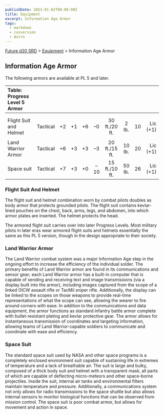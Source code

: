 ```yaml
---
publishDate: 2023-01-02T00:00:00Z
title: Equipment
excerpt: Information Age Armor
tags:
  - markdown
  - conversion
  - Astro
---
```






[Future d20 SRD](/#futureD20) > [Equipment](future-d20-srd-equipment-index) > Information Age Armor




## Information Age Armor


The following armors are available at PL 5 and later.


| Table: Progress Level 5 Armor |  |  |  |  |  |  |  |  |  |
| :------------------------------- | :--: | :--: | :--: | :--: | :--: | :--: | :--: | :--: | --: |
|  |  |  |  |  |  |  |  |  |  |
|  |  |  |  |  |  |  |  |  |  |
| Flight Suit and Helmet | Tactical | +2 | +1 | +6 | –0 | 30 ft./20 ft. | 2 lb. | 10 | Lic (+1) |
|  |  |  |  |  |  |  |  |  |  |
| Land Warrior Armor | Tactical | +6 | +3 | +3 | –3 | 20 ft./15 ft. | 10 lb. | 20 | Lic (+1) |
| Space suit | Tactical | +7 | +3 | +0 | –10 | 15 ft./10 ft. | 50 lb. | 26 | Lic (+1) |



### Flight Suit And Helmet


The flight suit and helmet combination worn by combat pilots doubles as body armor that protects grounded pilots. The flight suit contains kevlar-lined pouches on the chest, back, arms, legs, and abdomen, into which armor plates are inserted. The helmet protects the head.


The armored flight suit carries over into later Progress Levels. Most military pilots in later eras wear armored flight suits and helmets essentially the same as this PL 5 version, though in the design appropriate to their society.


### Land Warrior Armor


The Land Warrior combat system was a major Information Age step in the ongoing effort to increase the efficiency of the individual solder. The primary benefits of Land Warrior armor are found in its communications and sensor gear; each Land Warrior armor has a built-in computer that is capable of sending and receiving text and image transmissions (via a display built into the armor), including images captured from the scope of a linked OICW assault rifle or TacMil sniper rifle. Additionally, the display can be linked to the scopes on those weapons to provide real-time representations of what the scope can see, allowing the wearer to fire around corners with ease. In addition to the communications and data equipment, the armor functions as standard infantry battle armor complete with bullet-resistant plating and kevlar protective gear. The armor allows for instantaneous transmission of coordinates and targeting information, allowing teams of Land Warrior-capable soldiers to communicate and coordinate with ease and efficiency.


### Space Suit


The standard space suit used by NASA and other space programs is a completely enclosed environment suit capable of sustaining life in extremes of temperature and a lack of breathable air. The suit is large and bulky, composed of a thick body suit and helmet with a transparent mask, all parts of which are capable of deflecting micro-meteors and other space-borne projectiles. Inside the suit, internal air tanks and environmental filters maintain temperature and pressure. Additionally, a communications system not only allows for radio transmissions to the space shuttle but also allows internal sensors to monitor biological functions that can be observed from mission control. The space suit is poor combat armor, but allows for movement and action in space.



